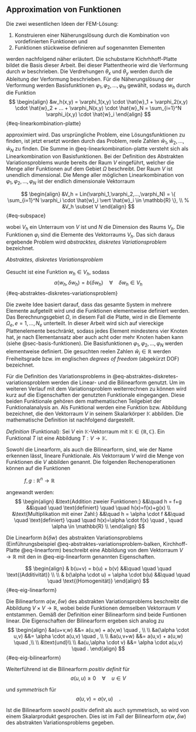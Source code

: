 
## Approximation von Funktionen {#sec-approximation-funktionen}

Die zwei wesentlichen Ideen der FEM-Lösung:

1. Konstruieren einer Näherungslösung durch die Kombination von vordefinierten Funktionen und
2. Funktionen stückweise definieren auf sogenannten Elementen

werden nachfolgend näher erläutert. Die schubstarre Kichrhhoff-Platte bildet die Basis dieser Arbeit. Bei dieser Plattentheorie wird die Verformung durch $w$ beschrieben. Die Verdrehungen $\theta_x$ und $\theta_y$ werden durch die Ableitung der Verformung beschrieben. Für die Näherungslösung der Verformung werden Basisfunktionen $\varphi_1, \varphi_2,...,\varphi_N$ gewählt, sodass $w_h$ durch die Funktion
$$
\begin{align}
&w_h(x,y) = \varphi_1(x,y) \cdot \hat{w}_1 +  \varphi_2(x,y) \cdot \hat{w}_2 + ... + \varphi_N(x,y) \cdot \hat{w}_N = \sum_{i=1}^N \varphi_i(x,y) \cdot \hat{w}_i 
\end{align}
$${#eq-linearkombination-platte}

approximiert wird. Das ursprüngliche Problem, eine Lösungsfunktionen zu finden, ist jetzt ersetzt worden durch das Problem, reele Zahlen $\hat{w}_1, \hat{w}_2,...,\hat{w}_N$ zu finden. Die Summe in @eq-linearkombination-platte versteht sich als Linearkombination von Basisfunktionen. Bei der Definition des Abstrakten Variationsproblems wurde bereits der Raum $V$ eingeführt, welcher die Menge aller Funktionen auf dem Gebiet $\Omega$ beschreibt. Der Raum $V$ ist unendlich dimensional. Die Menge aller möglichen Linearkombination von $\varphi_1, \varphi_2,...,\varphi_N$ ist der endlich dimensionale Vektorraum 

$$
\begin{align}
&V_h = Lin(\varphi_1,\varphi_2,...,\varphi_N) = \{ \sum_{i=1}^N \varphi_i \cdot \hat{w}_i \vert \hat{w}_i \in \mathbb{R} \}, \\
% &V_h \subset V
\end{align}
$${#eq-subspace}

wobei $V_h$ ein Unterraum von $V$ ist und $N$ die Dimension des Raums $V_h$. Die Funktionen $\varphi_i$ sind die Elemente des Vektorraums $V_h$. Das sich daraus ergebende Problem wird _abstracktes, diskretes Variationsproblem_ bezeichnet.

::: {.block fill="luma(230)" inset="8pt" radius="4pt"}

*Abstraktes, diskretes Variationsproblem* 
\
\
Gesucht ist eine Funktion $w_h \in V_h$, sodass 
$$
a(w_h, \delta w_h)= b(\delta w_h) \quad \forall \quad \delta w_h \in V_h
$${#eq-abstraktes-diskretes-variationsproblem}

:::

Die zweite Idee basiert darauf, dass das gesamte System in mehrere Elemente aufgeteilt wird und die Funktionen elementweise definiert werden. Das Berechnungsgebiet $\Omega$, in diesem Fall die Platte, wird in die Elemente $\Omega_e, e = 1,...,N_e$ unterteilt. In dieser Arbeit wird sich auf viereckige Plattenelemente beschränkt, sodass jedes Element mindestens vier Knoten hat, je nach Elementansatz aber auch acht oder mehr Knoten haben kann (siehe @sec-basis-funktionen). Die Basisfunktionen $\varphi_1, \varphi_2,...,\varphi_N$ werden elementweise definiert. Die gesuchten reelen Zahlen $\hat{w}_i \in \mathbb{R}$ werden Freiheitsgrade bzw. im englischen _degrees of freedom_ (abgekürzt DOF) bezeichnet.


Für die Definition des Variationsproblems in @eq-abstraktes-diskretes-variationsproblem werden die Linear- und die Bilinearform genutzt. Um im weiteren Verlauf mit dem Variationsproblem weiterrechnen zu können wird kurz auf die Eigenschaften der genutzten Funktionale eingegangen. Diese beiden Funktionale gehören dem mathematischen Teilgebiet der Funktionalanalysis an. Als Funktional werden eine Funktion bzw. Abbildung bezeichnet, die den Vektorraum $V$ in seinem Skalarkörper $\mathbb{K}$ abbilden. Die mathematische Definition ist nachfolgend dargestellt.

::: {.block fill="luma(230)" inset="8pt" radius="4pt"}
_Definition_ (Funktional): Sei $V$ ein $\mathbb{K}$-Vektorraum mit $\mathbb{K} \in \{ \mathbb{R},\mathbb{C} \}$. Ein Funktional $T$ ist eine Abbildung $T:V \to \mathbb{K}$.
:::

Sowohl die Linearform, als auch die Bilinearform, sind, wie der Name erkennen lässt, lineare Funktionale. Als Vektorraum $V$ wird die Menge von Funktionen die $V$ abbilden genannt. Die folgenden Rechenoperationen können auf die Funktionen

$\quad \quad \quad f,g: \mathbb{R}^n \to \mathbb{R}$

angewandt werden:
$$
\begin{align}
&\text{Addition zweier Funktionen:} &&\quad h = f+g &&\quad \quad \text{definiert} \quad \quad h(x)=f(x)+g(x) \\
&\text{Multiplikation mit einer Zahl:} &&\quad h = \alpha \cdot f &&\quad \quad \text{definiert} \quad \quad h(x)=\alpha \cdot f(x) \quad , \quad \alpha \in \mathbb{R} \\
\end{align}
$$

Die Linearform $b(\delta w)$ des abstrakten Variationsproblems (Einführungsbeispiel @eq-abstraktes-variationsproblem-balken, Kirchhoff-Platte @eq-linearform) beschreibt eine Abbildung von dem Vektorraum $V \to \mathbb{R}$ mit den in @eq-eig-linearform genannten Eigenschaften.

$$
\begin{align}
& b(u+v) = b(u) + b(v) &&\quad \quad \quad \text{(Additivität)} \\
\\
& b(\alpha \cdot u) = \alpha \cdot b(u) &&\quad \quad \quad \text{(Homogenität)}
\end{align}
$${#eq-eig-linearform}

Die Bilinearform $a(w,\delta w)$ des abstrakten Variationsproblems beschreibt die Abbildung $V \times V \to \mathbb{R}$, wobei beide Funktionen demselben Vektorraum $V$ entstammen. Gemäß der Definition einer Bilinearform sind beide Funtionen linear. Die Eigenschaften der Bilinearform ergeben sich analog zu 
$$
\begin{align}
&a(u+v,w) &&= a(u,w) + a(v,w) \quad , \\
\\
&a(\alpha \cdot u,v) &&= \alpha \cdot a(u,v) \quad , \\
\\
&a(u,v+w) &&= a(u,v) + a(u,w) \quad ,\\
\\
&\text{und}\\
\\
&a(u,\alpha \cdot v) &&= \alpha \cdot a(u,v) \quad .
\end{align}
$${#eq-eig-bilinearform}

Weiterführend ist die Bilinearform _positiv definit_ für
$$
a(u,u) \ge 0 \quad \forall \quad u \in V
$$

und _symmetrisch_ für 
$$
a(u,v) = a(v,u) \quad .
$$

Ist die Bilinearform sowohl positiv definit als auch symmetrisch, so wird von einem Skalarprodukt gesprochen. Dies ist im Fall der Bilinearform $a(w,\delta w)$ des abstrakten Variationsproblems gegeben.